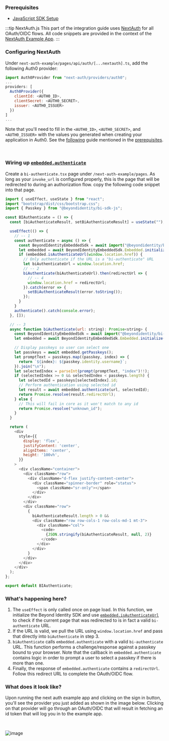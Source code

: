 ### Prerequisites

 - [JavaScript SDK Setup](../sdks/sdk-setup.mdx?sdks=javascript)


:::tip NextAuth.js
This part of the integration guide uses [NextAuth](https://next-auth.js.org/) for all OAuth/OIDC flows. All code snippets are provided in the context of the [NextAuth Example App](https://github.com/nextauthjs/next-auth-example).
:::

### Configuring NextAuth

Under `next-auth-example/pages/api/auth/[...nextauth].ts`, add the following Auth0 provider:

```javascript
import Auth0Provider from "next-auth/providers/auth0";
...
providers: [
  Auth0Provider({
    clientId: <AUTH0_ID>,
    clientSecret: <AUTH0_SECRET>,
    issuer: <AUTH0_ISSUER>
  })
]
...
```

Note that you'll need to fill in the `<AUTH0_ID>`, `<AUTH0_SECRET>`, and `<AUTH0_ISSUER>` with the values you generated when creating your application in Auth0. See the [following](/auth0) guide mentioned in the [prerequisites](#prerequisites).

<br />

### Wiring up [`embedded.authenticate`](../sdks/sdk-setup.mdx#authentication)

Create a `bi-authenticate.tsx` page under `/next-auth-example/pages`. As long as your `invoke_url` is configured properly, this is the page that will be redirected to during an authorization flow. copy the following code snippet into that page.

```javascript
import { useEffect, useState } from "react";
import "bootstrap/dist/css/bootstrap.css";
import { Passkey } from "@beyondidentity/bi-sdk-js";

const BIAuthenticate = () => {
  const [biAuthenticateResult, setBiAuthenticateResult] = useState("");

  useEffect(() => {
    // -- 1
    const authenticate = async () => {
      const BeyondIdentityEmbeddedSdk = await import("@beyondidentity/bi-sdk-js");
      let embedded = await BeyondIdentityEmbeddedSdk.Embedded.initialize();
      if (embedded.isAuthenticateUrl(window.location.href)) {
        // Only authenticate if the URL is a "bi-authenticate" URL
        let biAuthenticateUrl = window.location.href;
        // -- 2
        biAuthenticate(biAuthenticateUrl).then(redirectUrl => {
          // -- 4
          window.location.href = redirectUrl;
        }).catch(error => {
          setBiAuthenticateResult(error.toString());
        });
      }
    }
    authenticate().catch(console.error);
  }, []);

  // -- 3
  async function biAuthenticate(url: string): Promise<string> {
    const BeyondIdentityEmbeddedSdk = await import("@beyondidentity/bi-sdk-js");
    let embedded = await BeyondIdentityEmbeddedSdk.Embedded.initialize();

    // Display passkeys so user can select one
    let passkeys = await embedded.getPasskeys();
    let promptText = passkeys.map((passkey, index) => {
      return `${index}: ${passkey.identity.username}`;
    }).join("\n");
    let selectedIndex = parseInt(prompt(promptText, "index")!!);
    if (selectedIndex >= 0 && selectedIndex < passkeys.length) {
      let selectedId = passkeys[selectedIndex].id;
      // Perform authentication using selected id
      let result = await embedded.authenticate(url, selectedId);
      return Promise.resolve(result.redirectUrl);
    } else {
      // This will fail in core as it won't match to any id
      return Promise.resolve("unknown_id");
    }
  }

  return (
    <div
      style={{
        display: 'flex',
        justifyContent: 'center',
        alignItems: 'center',
        height: '100vh',
      }}
    >
      <div className="container">
        <div className="row">
          <div className="d-flex justify-content-center">
            <div className="spinner-border" role="status">
              <span className="sr-only"></span>
            </div>
          </div>
        </div>
        <div className="row">
          {
            biAuthenticateResult.length > 0 &&
            <div className="row row-cols-1 row-cols-md-1 mt-3">
              <div className="col">
                <code>
                  {JSON.stringify(biAuthenticateResult, null, 2)}
                </code>
              </div>
            </div>
          }
        </div>
      </div>
    </div>
  );
};

export default BIAuthenticate;
```

### What's happening here?

1. The `useEffect` is only called once on page load. In this function, we initialize the Beyond Identity SDK and use [`embedded.isAuthenticateUrl`](../sdks/sdk-setup.mdx?sdks=javascript#authenticate-url-validation) to check if the current page that was redirected to is in fact a valid `bi-authenticate` URL.
2. If the URL is valid, we pull the URL using `window.location.href` and pass that directly into `biAuthenticate` in step 3.
3. `biAuthenticate` calls `embedded.authenticate` with a valid `bi-authenticate` URL. This function performs a challenge/response against a passkey bound to your browser. Note that the callback in `embedded.authenticate` contains logic in order to prompt a user to select a passkey if there is more than one.
4. Finally, the response of `embedded.authenticate` contains a `redirectUrl`. Follow this redirect URL to complete the OAuth/OIDC flow.

### What does it look like?

Upon running the next auth example app and clicking on the sign in button, you'll see the provider you just added as shown in the image below. Clicking on that provider will go through an OAuth/OIDC that will result in fetching an id token that will log you in to the example app.

<br />

![image](https://user-images.githubusercontent.com/6578679/184046706-3f55f7f5-2484-4fe8-978d-575b66bfa86e.png)